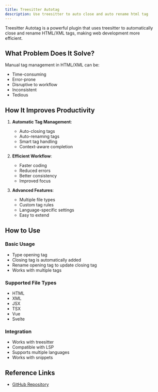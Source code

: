 ```yaml
---
title: Treesitter Autotag
description: Use treesitter to auto close and auto rename html tag
---
```


Treesitter Autotag is a powerful plugin that uses treesitter to automatically close and rename HTML/XML tags, making web development more efficient.

## What Problem Does It Solve?

Manual tag management in HTML/XML can be:

- Time-consuming
- Error-prone
- Disruptive to workflow
- Inconsistent
- Tedious

## How It Improves Productivity

1. **Automatic Tag Management**:

   - Auto-closing tags
   - Auto-renaming tags
   - Smart tag handling
   - Context-aware completion

2. **Efficient Workflow**:

   - Faster coding
   - Reduced errors
   - Better consistency
   - Improved focus

3. **Advanced Features**:
   - Multiple file types
   - Custom tag rules
   - Language-specific settings
   - Easy to extend

## How to Use

### Basic Usage

- Type opening tag
- Closing tag is automatically added
- Rename opening tag to update closing tag
- Works with multiple tags

### Supported File Types

- HTML
- XML
- JSX
- TSX
- Vue
- Svelte

### Integration

- Works with treesitter
- Compatible with LSP
- Supports multiple languages
- Works with snippets

## Reference Links

- [GitHub Repository](https://github.com/windwp/nvim-ts-autotag)

